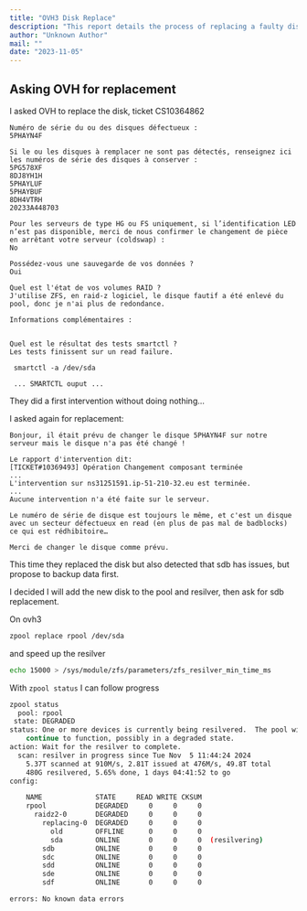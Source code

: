 ```yaml
---
title: "OVH3 Disk Replace"
description: "This report details the process of replacing a faulty disk (sda) on OVH3, including communication with OVH support, the resilvering process, and troubleshooting steps. It also mentions a second disk (sdb) showing issues."
author: "Unknown Author"
mail: ""
date: "2023-11-05"
---
```


## Asking OVH for replacement

I asked OVH to replace the disk, ticket CS10364862

```
Numéro de série du ou des disques défectueux :
5PHAYN4F

Si le ou les disques à remplacer ne sont pas détectés, renseignez ici les numéros de série des disques à conserver :
5PG578XF
8DJ8YH1H
5PHAYLUF
5PHAYBUF
8DH4VTRH
20233A448703

Pour les serveurs de type HG ou FS uniquement, si l’identification LED n’est pas disponible, merci de nous confirmer le changement de pièce en arrêtant votre serveur (coldswap) :
No

Possédez-vous une sauvegarde de vos données ?
Oui

Quel est l'état de vos volumes RAID ?
J'utilise ZFS, en raid-z logiciel, le disque fautif a été enlevé du pool, donc je n'ai plus de redondance.

Informations complémentaires :


Quel est le résultat des tests smartctl ?
Les tests finissent sur un read failure.

 smartctl -a /dev/sda

 ... SMARTCTL ouput ...
```

They did a first intervention without doing nothing…

I asked again for replacement:
``` 
Bonjour, il était prévu de changer le disque 5PHAYN4F sur notre serveur mais le disque n'a pas été changé !

Le rapport d'intervention dit:
[TICKET#10369493] Opération Changement composant terminée
...
L'intervention sur ns31251591.ip-51-210-32.eu est terminée.
...
Aucune intervention n'a été faite sur le serveur. 

Le numéro de série de disque est toujours le même, et c'est un disque avec un secteur défectueux en read (en plus de pas mal de badblocks) ce qui est rédhibitoire…

Merci de changer le disque comme prévu.
```

This time they replaced the disk but also detected that sdb has issues, but propose to backup data first.

I decided I will add the new disk to the pool and resilver, then ask for sdb replacement.

On ovh3
```bash
zpool replace rpool /dev/sda
```
and speed up the resilver
```bash
echo 15000 > /sys/module/zfs/parameters/zfs_resilver_min_time_ms
```

With `zpool status` I can follow progress
```bash
zpool status
  pool: rpool
 state: DEGRADED
status: One or more devices is currently being resilvered.  The pool will
	continue to function, possibly in a degraded state.
action: Wait for the resilver to complete.
  scan: resilver in progress since Tue Nov  5 11:44:24 2024
	5.37T scanned at 910M/s, 2.81T issued at 476M/s, 49.8T total
	480G resilvered, 5.65% done, 1 days 04:41:52 to go
config:

	NAME             STATE     READ WRITE CKSUM
	rpool            DEGRADED     0     0     0
	  raidz2-0       DEGRADED     0     0     0
	    replacing-0  DEGRADED     0     0     0
	      old        OFFLINE      0     0     0
	      sda        ONLINE       0     0     0  (resilvering)
	    sdb          ONLINE       0     0     0
	    sdc          ONLINE       0     0     0
	    sdd          ONLINE       0     0     0
	    sde          ONLINE       0     0     0
	    sdf          ONLINE       0     0     0

errors: No known data errors
```